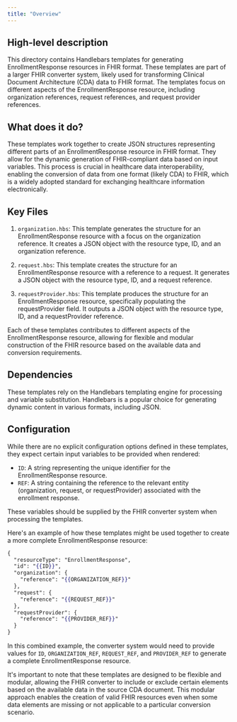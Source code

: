 ```yaml
---
title: "Overview"
---
```


## High-level description
This directory contains Handlebars templates for generating EnrollmentResponse resources in FHIR format. These templates are part of a larger FHIR converter system, likely used for transforming Clinical Document Architecture (CDA) data to FHIR format. The templates focus on different aspects of the EnrollmentResponse resource, including organization references, request references, and request provider references.

## What does it do?
These templates work together to create JSON structures representing different parts of an EnrollmentResponse resource in FHIR format. They allow for the dynamic generation of FHIR-compliant data based on input variables. This process is crucial in healthcare data interoperability, enabling the conversion of data from one format (likely CDA) to FHIR, which is a widely adopted standard for exchanging healthcare information electronically.

## Key Files
1. `organization.hbs`: This template generates the structure for an EnrollmentResponse resource with a focus on the organization reference. It creates a JSON object with the resource type, ID, and an organization reference.

2. `request.hbs`: This template creates the structure for an EnrollmentResponse resource with a reference to a request. It generates a JSON object with the resource type, ID, and a request reference.

3. `requestProvider.hbs`: This template produces the structure for an EnrollmentResponse resource, specifically populating the requestProvider field. It outputs a JSON object with the resource type, ID, and a requestProvider reference.

Each of these templates contributes to different aspects of the EnrollmentResponse resource, allowing for flexible and modular construction of the FHIR resource based on the available data and conversion requirements.

## Dependencies
These templates rely on the Handlebars templating engine for processing and variable substitution. Handlebars is a popular choice for generating dynamic content in various formats, including JSON.

## Configuration
While there are no explicit configuration options defined in these templates, they expect certain input variables to be provided when rendered:

- `ID`: A string representing the unique identifier for the EnrollmentResponse resource.
- `REF`: A string containing the reference to the relevant entity (organization, request, or requestProvider) associated with the enrollment response.

These variables should be supplied by the FHIR converter system when processing the templates.

Here's an example of how these templates might be used together to create a more complete EnrollmentResponse resource:

```handlebars
{
  "resourceType": "EnrollmentResponse",
  "id": "{{ID}}",
  "organization": {
    "reference": "{{ORGANIZATION_REF}}"
  },
  "request": {
    "reference": "{{REQUEST_REF}}"
  },
  "requestProvider": {
    "reference": "{{PROVIDER_REF}}"
  }
}
```

In this combined example, the converter system would need to provide values for `ID`, `ORGANIZATION_REF`, `REQUEST_REF`, and `PROVIDER_REF` to generate a complete EnrollmentResponse resource.

It's important to note that these templates are designed to be flexible and modular, allowing the FHIR converter to include or exclude certain elements based on the available data in the source CDA document. This modular approach enables the creation of valid FHIR resources even when some data elements are missing or not applicable to a particular conversion scenario.